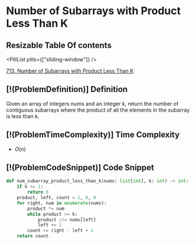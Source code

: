 # Number of Subarrays with Product Less Than K

## Resizable Table Of contents

<DifficultyBadge difficulty="medium" />

<PillList pills={["sliding-window"]} />

[713. Number of Subarrays with Product Less Than K](https://leetcode.com/problems/subarray-product-less-than-k)

## [!(ProblemDefinition)] Definition

Given an array of integers nums and an integer k, return the number of contiguous subarrays where the product of all the elements in the subarray is less than k.

## [!(ProblemTimeComplexity)] Time Complexity

- $O(n)$

## [!(ProblemCodeSnippet)] Code Snippet

```python meta="source=problems/713-subarray-product-less-than-k/solution.py"
def num_subarray_product_less_than_k(nums: list[int], k: int) -> int:
    if k <= 1:
        return 0
    product, left, count = 1, 0, 0
    for right, num in enumerate(nums):
        product *= num
        while product >= k:
            product //= nums[left]
            left += 1
        count += right - left + 1
    return count
```

